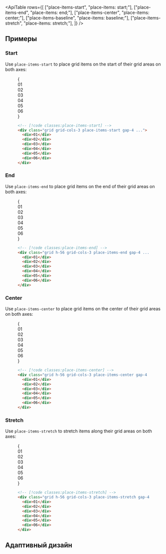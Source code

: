 

<ApiTable
  rows={[
    ["place-items-start", "place-items: start;"],
    ["place-items-end", "place-items: end;"],
    ["place-items-center", "place-items: center;"],
    ["place-items-baseline", "place-items: baseline;"],
    ["place-items-stretch", "place-items: stretch;"],
  ]}
/>

## Примеры

### Start

Use `place-items-start` to place grid items on the start of their grid areas on both axes:

<Figure>

<Example>
  {
    <div className="font-mono text-sm leading-6 font-bold text-white">
      <div className="grid h-56 grid-cols-3 gap-4">
        <div className="grid grid-cols-1">
          <Stripes border className="col-start-1 row-start-1 rounded-lg" />
          <div className="col-start-1 row-start-1 flex size-14 items-center justify-center place-self-start rounded-lg bg-cyan-500 p-4">
            01
          </div>
        </div>
        <div className="grid grid-cols-1">
          <Stripes border className="col-start-1 row-start-1 rounded-lg" />
          <div className="col-start-1 row-start-1 flex size-14 items-center justify-center place-self-start rounded-lg bg-cyan-500 p-4">
            02
          </div>
        </div>
        <div className="grid grid-cols-1">
          <Stripes border className="col-start-1 row-start-1 rounded-lg" />
          <div className="col-start-1 row-start-1 flex size-14 items-center justify-center place-self-start rounded-lg bg-cyan-500 p-4">
            03
          </div>
        </div>
        <div className="grid grid-cols-1">
          <Stripes border className="col-start-1 row-start-1 rounded-lg" />
          <div className="col-start-1 row-start-1 flex size-14 items-center justify-center place-self-start rounded-lg bg-cyan-500 p-4">
            04
          </div>
        </div>
        <div className="grid grid-cols-1">
          <Stripes border className="col-start-1 row-start-1 rounded-lg" />
          <div className="col-start-1 row-start-1 flex size-14 items-center justify-center place-self-start rounded-lg bg-cyan-500 p-4">
            05
          </div>
        </div>
        <div className="grid grid-cols-1">
          <Stripes border className="col-start-1 row-start-1 rounded-lg" />
          <div className="col-start-1 row-start-1 flex size-14 items-center justify-center place-self-start rounded-lg bg-cyan-500 p-4">
            06
          </div>
        </div>
      </div>
    </div>
  }
</Example>

```html
<!-- [!code classes:place-items-start] -->
<div class="grid grid-cols-3 place-items-start gap-4 ...">
  <div>01</div>
  <div>02</div>
  <div>03</div>
  <div>04</div>
  <div>05</div>
  <div>06</div>
</div>
```

</Figure>

### End

Use `place-items-end` to place grid items on the end of their grid areas on both axes:

<Figure>

<Example>
  {
    <div className="font-mono text-sm leading-6 font-bold text-white">
      <div className="grid h-56 grid-cols-3 gap-4">
        <div className="grid grid-cols-1">
          <Stripes border className="col-start-1 row-start-1 rounded-lg" />
          <div className="col-start-1 row-start-1 flex size-14 items-center justify-center place-self-end rounded-lg bg-violet-500 p-4">
            01
          </div>
        </div>
        <div className="grid grid-cols-1">
          <Stripes border className="col-start-1 row-start-1 rounded-lg" />
          <div className="col-start-1 row-start-1 flex size-14 items-center justify-center place-self-end rounded-lg bg-violet-500 p-4">
            02
          </div>
        </div>
        <div className="grid grid-cols-1">
          <Stripes border className="col-start-1 row-start-1 rounded-lg" />
          <div className="col-start-1 row-start-1 flex size-14 items-center justify-center place-self-end rounded-lg bg-violet-500 p-4">
            03
          </div>
        </div>
        <div className="grid grid-cols-1">
          <Stripes border className="col-start-1 row-start-1 rounded-lg" />
          <div className="col-start-1 row-start-1 flex size-14 items-center justify-center place-self-end rounded-lg bg-violet-500 p-4">
            04
          </div>
        </div>
        <div className="grid grid-cols-1">
          <Stripes border className="col-start-1 row-start-1 rounded-lg" />
          <div className="col-start-1 row-start-1 flex size-14 items-center justify-center place-self-end rounded-lg bg-violet-500 p-4">
            05
          </div>
        </div>
        <div className="grid grid-cols-1">
          <Stripes border className="col-start-1 row-start-1 rounded-lg" />
          <div className="col-start-1 row-start-1 flex size-14 items-center justify-center place-self-end rounded-lg bg-violet-500 p-4">
            06
          </div>
        </div>
      </div>
    </div>
  }
</Example>

```html
<!-- [!code classes:place-items-end] -->
<div class="grid h-56 grid-cols-3 place-items-end gap-4 ...">
  <div>01</div>
  <div>02</div>
  <div>03</div>
  <div>04</div>
  <div>05</div>
  <div>06</div>
</div>
```

</Figure>

### Center

Use `place-items-center` to place grid items on the center of their grid areas on both axes:

<Figure>

<Example>
  {
    <div className="font-mono text-sm leading-6 font-bold text-white">
      <div className="grid h-56 grid-cols-3 gap-4">
        <div className="grid grid-cols-1">
          <Stripes border className="col-start-1 row-start-1 rounded-lg" />
          <div className="col-start-1 row-start-1 flex size-14 items-center justify-center place-self-center rounded-lg bg-pink-500 p-4">
            01
          </div>
        </div>
        <div className="grid grid-cols-1">
          <Stripes border className="col-start-1 row-start-1 rounded-lg" />
          <div className="col-start-1 row-start-1 flex size-14 items-center justify-center place-self-center rounded-lg bg-pink-500 p-4">
            02
          </div>
        </div>
        <div className="grid grid-cols-1">
          <Stripes border className="col-start-1 row-start-1 rounded-lg" />
          <div className="col-start-1 row-start-1 flex size-14 items-center justify-center place-self-center rounded-lg bg-pink-500 p-4">
            03
          </div>
        </div>
        <div className="grid grid-cols-1">
          <Stripes border className="col-start-1 row-start-1 rounded-lg" />
          <div className="col-start-1 row-start-1 flex size-14 items-center justify-center place-self-center rounded-lg bg-pink-500 p-4">
            04
          </div>
        </div>
        <div className="grid grid-cols-1">
          <Stripes border className="col-start-1 row-start-1 rounded-lg" />
          <div className="col-start-1 row-start-1 flex size-14 items-center justify-center place-self-center rounded-lg bg-pink-500 p-4">
            05
          </div>
        </div>
        <div className="grid grid-cols-1">
          <Stripes border className="col-start-1 row-start-1 rounded-lg" />
          <div className="col-start-1 row-start-1 flex size-14 items-center justify-center place-self-center rounded-lg bg-pink-500 p-4">
            06
          </div>
        </div>
      </div>
    </div>
  }
</Example>

```html
<!-- [!code classes:place-items-center] -->
<div class="grid h-56 grid-cols-3 place-items-center gap-4 ...">
  <div>01</div>
  <div>02</div>
  <div>03</div>
  <div>04</div>
  <div>05</div>
  <div>06</div>
</div>
```

</Figure>

### Stretch

Use `place-items-stretch` to stretch items along their grid areas on both axes:

<Figure>

<Example>
  {
    <div className="grid grid-cols-1">
      <Stripes border className="col-start-1 row-start-1 rounded-lg" />
      <div className="col-start-1 row-start-1 grid h-56 grid-cols-3 gap-4 font-mono text-sm leading-6 font-bold text-white">
        <div className="grid place-items-stretch">
          <div className="flex items-center justify-center rounded-lg bg-blue-500 p-4">01</div>
        </div>
        <div className="grid place-items-stretch">
          <div className="flex items-center justify-center rounded-lg bg-blue-500 p-4">02</div>
        </div>
        <div className="grid place-items-stretch">
          <div className="flex items-center justify-center rounded-lg bg-blue-500 p-4">03</div>
        </div>
        <div className="grid place-items-stretch">
          <div className="flex items-center justify-center rounded-lg bg-blue-500 p-4">04</div>
        </div>
        <div className="grid place-items-stretch">
          <div className="flex items-center justify-center rounded-lg bg-blue-500 p-4">05</div>
        </div>
        <div className="grid place-items-stretch">
          <div className="flex items-center justify-center rounded-lg bg-blue-500 p-4">06</div>
        </div>
      </div>
    </div>
  }
</Example>

```html
<!-- [!code classes:place-items-stretch] -->
<div class="grid h-56 grid-cols-3 place-items-stretch gap-4 ...">
  <div>01</div>
  <div>02</div>
  <div>03</div>
  <div>04</div>
  <div>05</div>
  <div>06</div>
</div>
```

</Figure>

## Адаптивный дизайн

<ResponsiveDesign property="place-items" defaultClass="grid place-items-start" featuredClass="place-items-center" />
